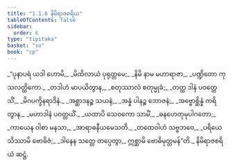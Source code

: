 ```yaml
---
title: "1.1.6 နိမိရာဇစရိယ"
tableOfContents: false
sidebar:
  order: 6
type: "tipitaka"
basket: "su"
book: "cp"
---
```



<DynamicBreadcrumb />

<Division number="40" book="cp" e="ch" v="21" p="389">

<Paragraph number="46" type="verses" book="cp">
_“ပုနာပရံ ယဒါ ဟောမိ,_  
_မိထိလာယံ ပုရုတ္တမေ;_  
_နိမိ နာမ မဟာရာဇာ,_  
_ပဏ္ဍိတော ကုသလတ္ထိကော._  

</Paragraph>

</Division>
<Division number="41" book="cp" e="ch" v="21" p="389">

<Paragraph number="47" type="verses" book="cp">
_တဒါဟံ မာပယိတွာန,_  
_စတုဿာလံ စတုမ္မုခံ;_  
_တတ္ထ ဒါနံ ပဝတ္တေသိံ,_  
_မိဂပက္ခိနရာဒိနံ._  

</Paragraph>

</Division>
<Division number="42" book="cp" e="ch" v="21" p="389">

<Paragraph number="48" type="verses" book="cp">
_အစ္ဆာဒနဉ္စ သယနံ,_  
_အန္နံ ပါနဉ္စ ဘောဇနံ;_  
_အဗ္ဗောစ္ဆိန္နံ ကရိတွာန,_  
_မဟာဒါနံ ပဝတ္တယိံ._  

</Paragraph>

</Division>
<Division number="43" book="cp" e="ch" v="21" p="389">

<Paragraph number="49" type="verses" book="cp">
_ယထာပိ သေဝကော သာမိံ,_  
_ဓနဟေတုမုပါဂတော;_  
_ကာယေန ဝါစာ မနသာ,_  
_အာရာဓနီယမေသတိ._  

</Paragraph>

</Division>
<Division number="44" book="cp" e="ch" v="21" p="389">

<Paragraph number="50" type="verses" book="cp">
_တထေဝါဟံ သဗ္ဗဘဝေ,_  
_ပရိယေသိဿာမိ ဗောဓိဇံ;_  
_ဒါနေန သတ္တေ တပ္ပေတွာ,_  
ဣစ္ဆာမိ ဗောဓိမုတ္တမန်”တိ._  


</Paragraph>
</Division>

<Paragraph number="51" type="center" book="cp">
နိမိရာဇစရိယံ ဆဋ္ဌံ.
</Paragraph>